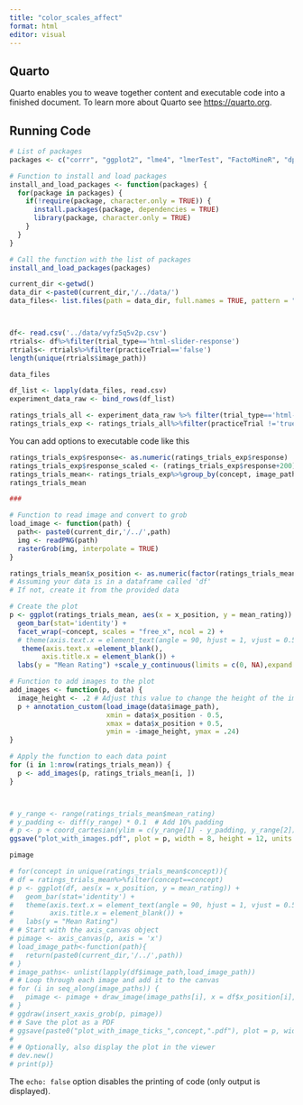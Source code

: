 ```yaml
---
title: "color_scales_affect"
format: html
editor: visual
---
```


## Quarto

Quarto enables you to weave together content and executable code into a finished document. To learn more about Quarto see <https://quarto.org>.

## Running Code

```r
# List of packages
packages <- c("corrr", "ggplot2", "lme4", "lmerTest", "FactoMineR", "dplyr","grid","png","cowplot","magick")

# Function to install and load packages
install_and_load_packages <- function(packages) {
  for(package in packages) {
    if(!require(package, character.only = TRUE)) {
      install.packages(package, dependencies = TRUE)
      library(package, character.only = TRUE)
    }
  }
}

# Call the function with the list of packages
install_and_load_packages(packages)

```

```r
current_dir <-getwd()
data_dir <-paste0(current_dir,'/../data/')
data_files<- list.files(path = data_dir, full.names = TRUE, pattern = "*.csv")



df<- read.csv('../data/vyfz5q5v2p.csv')
rtrials<- df%>%filter(trial_type=='html-slider-response')
rtrials<- rtrials%>%filter(practiceTrial=='false')
length(unique(rtrials$image_path))

data_files

df_list <- lapply(data_files, read.csv)
experiment_data_raw <- bind_rows(df_list) 

ratings_trials_all <- experiment_data_raw %>% filter(trial_type=='html-slider-response')
ratings_trials_exp <- ratings_trials_all%>%filter(practiceTrial !='true')

```

You can add options to executable code like this

```r
ratings_trials_exp$response<- as.numeric(ratings_trials_exp$response)
ratings_trials_exp$response_scaled <- (ratings_trials_exp$response+200)/400
ratings_trials_mean<- ratings_trials_exp%>%group_by(concept, image_path)%>%summarize(mean_rating = mean(response_scaled))
ratings_trials_mean

### 
```

```r
# Function to read image and convert to grob
load_image <- function(path) {
  path<- paste0(current_dir,'/../',path)
  img <- readPNG(path)
  rasterGrob(img, interpolate = TRUE)
}

ratings_trials_mean$x_position <- as.numeric(factor(ratings_trials_mean$image_path))
# Assuming your data is in a dataframe called 'df'
# If not, create it from the provided data

# Create the plot
p <- ggplot(ratings_trials_mean, aes(x = x_position, y = mean_rating)) +
  geom_bar(stat='identity') +
  facet_wrap(~concept, scales = "free_x", ncol = 2) +
  # theme(axis.text.x = element_text(angle = 90, hjust = 1, vjust = 0.5),
   theme(axis.text.x =element_blank(),
        axis.title.x = element_blank()) +
  labs(y = "Mean Rating") +scale_y_continuous(limits = c(0, NA),expand = expansion(mult = c(0, .1)))

# Function to add images to the plot
add_images <- function(p, data) {
  image_height <- .2 # Adjust this value to change the height of the images
  p + annotation_custom(load_image(data$image_path),
                        xmin = data$x_position - 0.5,
                        xmax = data$x_position + 0.5,
                        ymin = -image_height, ymax = .24)
}

# Apply the function to each data point
for (i in 1:nrow(ratings_trials_mean)) {
  p <- add_images(p, ratings_trials_mean[i, ])
}



# y_range <- range(ratings_trials_mean$mean_rating)
# y_padding <- diff(y_range) * 0.1  # Add 10% padding
# p <- p + coord_cartesian(ylim = c(y_range[1] - y_padding, y_range[2]))
ggsave("plot_with_images.pdf", plot = p, width = 8, height = 12, units = "in", dpi = 300)


```

```r
pimage
```

```r
# for(concept in unique(ratings_trials_mean$concept)){
# df = ratings_trials_mean%>%filter(concept==concept)
# p <- ggplot(df, aes(x = x_position, y = mean_rating)) +
#   geom_bar(stat='identity') +
#   theme(axis.text.x = element_text(angle = 90, hjust = 1, vjust = 0.5),
#         axis.title.x = element_blank()) +
#   labs(y = "Mean Rating")
# # Start with the axis_canvas object
# pimage <- axis_canvas(p, axis = 'x')
# load_image_path<-function(path){
#   return(paste0(current_dir,'/../',path))
# }
# image_paths<- unlist(lapply(df$image_path,load_image_path))
# # Loop through each image and add it to the canvas
# for (i in seq_along(image_paths)) {
#   pimage <- pimage + draw_image(image_paths[i], x = df$x_position[i], scale = 0.5)
# }
# ggdraw(insert_xaxis_grob(p, pimage))
# # Save the plot as a PDF
# ggsave(paste0("plot_with_image_ticks_",concept,".pdf"), plot = p, width = 12, height = 8, units = "in", dpi = 300)
# 
# # Optionally, also display the plot in the viewer
# dev.new()
# print(p)}
```

The `echo: false` option disables the printing of code (only output is displayed).
